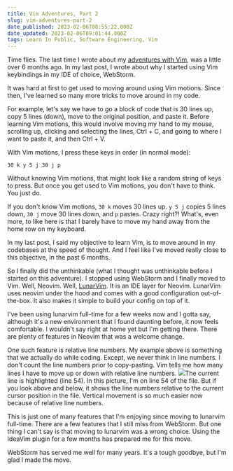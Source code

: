 ```yaml
---
title: Vim Adventures, Part 2
slug: vim-adventures-part-2
date_published: 2023-02-06T08:55:22.000Z
date_updated: 2023-02-06T09:01:44.000Z
tags: Learn In Public, Software Engineering, Vim
---
```


Time flies. The last time I wrote about my [adventures with Vim](__GHOST_URL__/vim-adventures/), was a little over 6 months ago. In my last post, I wrote about why I started using Vim keybindings in my IDE of choice, WebStorm. 

It was hard at first to get used to moving around using Vim motions. Since then, I've learned so many more tricks to move around in my code. 

For example, let's say we have to go a block of code that is 30 lines up, copy 5 lines (down), move to the original position, and paste it. Before learning Vim motions, this would involve moving my hand to my mouse, scrolling up, clicking and selecting the lines, Ctrl + C, and going to where I want to paste it, and then Ctrl + V.

With Vim motions, I press these keys in order (in normal mode):

    30 k y 5 j 30 j p

Without knowing Vim motions, that might look like a random string of keys to press. But once you get used to Vim motions, you don't have to think. You just do. 

If you don't know Vim motions, `30 k` moves 30 lines up. `y 5 j` copies 5 lines down, `30 j` move 30 lines down, and `p` pastes. Crazy right?! What's, even more, to like here is that I barely have to move my hand away from the home row on my keyboard. 

In my last post, I said my objective to learn Vim, is to move around in my codebases at the speed of thought. And I feel like I've moved really close to this objective, in the past 6 months.

So I finally did the unthinkable (what I thought was unthinkable before I started on this adventure). I stopped using WebStorm and I finally moved to Vim. Well, Neovim. Well, [LunarVim](https://lunarvim.org). It is an IDE layer for Neovim. LunarVim uses neovim under the hood and comes with a good configuration out-of-the-box. It also makes it simple to build your config on top of it. 

I've been using lunarvim full-time for a few weeks now and I gotta say, although it's a new environment that I found daunting before, it now feels comfortable. I wouldn't say right at home yet but I'm getting there. There are plenty of features in Neovim that was a welcome change.

One such feature is relative line numbers. My example above is something that we actually do while coding. Except, we never think in line numbers. I don't count the line numbers prior to copy-pasting. Vim tells me how many lines I have to move up or down with relative line numbers.
![](__GHOST_URL__/content/images/2023/02/relative_line_numbers.png)The current line is highlighted (line 54).
In this picture, I'm on line 54 of the file. But if you look above and below, it shows the line numbers relative to the current cursor position in the file. Vertical movement is so much easier now because of relative line numbers.

This is just one of many features that I'm enjoying since moving to lunarvim full-time. There are a few features that I still miss from WebStorm. But one thing I can't say is that moving to lunarvim was a wrong choice. Using the IdeaVim plugin for a few months has prepared me for this move.

WebStorm has served me well for many years. It's a tough goodbye, but I'm glad I made the move.
